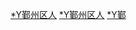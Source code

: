 {{Catnav|頁面分類|各種主題的頁面分類|依中国各省来作的分类|各地中国人|浙江人|宁波人}}

[[Category:宁波人|*Y鄞州区人]]
[[Category:鄞州区|*Y鄞州区人]]
[[Category:鄞县人|*Y鄞]]